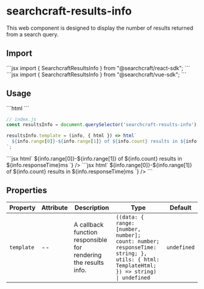 
# searchcraft-results-info

This web component is designed to display the number of results returned from a search query.

## Import

<Tabs>
<TabItem label="React">
```jsx
import { SearchcraftResultsInfo } from "@searchcraft/react-sdk";
```
</TabItem>
<TabItem label="Vue">
```jsx
import { SearchcraftResultsInfo } from "@searchcraft/vue-sdk";
```
</TabItem>
</Tabs>


## Usage

<Tabs>
<TabItem label="JS">
```html
<!-- index.html -->
<searchcraft-results-info />
```

```js
// index.js
const resultsInfo = document.querySelector('searchcraft-results-info');

resultsInfo.template = (info, { html }) => html`
  ${info.range[0]}-${info.range[1]} of ${info.count} results in ${info.responseTime}ms
`;
```
</TabItem>
<TabItem label="React">
```jsx
<SearchcraftResultsInfo
  template={(info, { html }) => html`
    ${info.range[0]}-${info.range[1]} of ${info.count} results in ${info.responseTime}ms
  `}
/>
</TabItem>
<TabItem label="Vue">
```jsx
<SearchcraftResultsInfo
  :template={(info, { html }) => html`
    ${info.range[0]}-${info.range[1]} of ${info.count} results in ${info.responseTime}ms
  `}
/>
```
</TabItem>
</Tabs>


## Properties

| Property | Attribute | Description | Type | Default |
| -------- | --------- | ----------- | ---- | ------- |
| `template` | -- | A callback function responsible for rendering the results info. | `((data: { range: [number, number]; count: number; responseTime: string; }, utils: { html: TemplateHtml; }) => string) \| undefined` | `undefined` |

